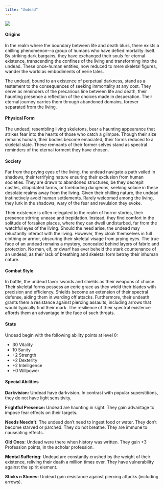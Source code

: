 ```yaml
---
title: "Undead"
---
```


<div class = "sidefigure">
  ![](../../../figures/undead.png){fig-alt="Undead" fig-align="right"}
</div>

#### Origins

Ιn the realm where the boundary between life and death blurs, there exists a chilling phenomenon---a group of humans who have defied mortality itself. By striking dark bargains, they have exchanged their souls for eternal existence, transcending the confines of the living and transforming into the undead. These once-human entities, now reduced to mere skeletal figures, wander the world as embodiments of eerie tales.

The undead, bound to an existence of perpetual darkness, stand as a testament to the consequences of seeking immortality at any cost. They serve as reminders of the precarious line between life and death, their haunting presence a reflection of the choices made in desperation. Their eternal journey carries them through abandoned domains, forever separated from the living.

#### Physical Form

The undead, resembling living skeletons, bear a haunting appearance that strikes fear into the hearts of those who catch a glimpse. Though their size remains human, their bodies become emaciated, their forms reduced to a skeletal state. These remnants of their former selves stand as spectral reminders of the eternal torment they have chosen. 

#### Society

Far from the prying eyes of the living, the undead navigate a path veiled in shadows, their terrifying nature ensuring their exclusion from human societies. They are drawn to abandoned structures, be they decrepit castles, dilapidated farms, or foreboding dungeons, seeking solace in these desolate realms away from the living. Given their chilling nature, the undead instinctively avoid human settlements. Rarely welcomed among the living, they lurk in the shadows, wary of the fear and revulsion they evoke. 

Their existence is often relegated to the realm of horror stories, their presence stirring unease and trepidation. Instead, they find comfort in the solitude of forsaken places, where they can dwell undisturbed, far from the watchful eyes of the living. Should the need arise, the undead may reluctantly interact with the living. However, they cloak themselves in full clothing or armor, obscuring their skeletal visage from prying eyes. The true face of an undead remains a mystery, concealed behind layers of fabric and protection. No man, elf, or dwarf has ever beheld the stark countenance of an undead, as their lack of breathing and skeletal form betray their inhuman nature. 

#### Combat Style

In battle, the undead favor swords and shields as their weapons of choice. Their skeletal forms possess an eerie grace as they wield their blades with precision and efficiency. Shields become an extension of their spectral defense, aiding them in warding off attacks. Furthermore, their undeath grants them a resistance against piercing assaults, including arrows that would typically find their mark. The resilience of their spectral existence affords them an advantage in the face of such threats. 

#### Stats

Undead begin with the following ability points at level 0:

- 30 Vitality
- 10 Sanity
- +2 Strength
- +2 Dexterity
- +2 Intelligence
- +0 Willpower

#### Special Abilities

**Darkvision:** Undead have darkvision. In contrast with popular superstitions, they do not have light sensitivity.

**Frightful Presence:** Undead are haunting in sight. They gain advantage to impose fear effects on their targets. 

**Needs Needn't:** The undead don't need to ingest food or water. They don't become starved or parched. They do not breathe. They are immune to nauseating effects. 

**Old Ones:** Undead were there when history was written. They gain +3 Profession points, in the scholar profession. 

**Mental Suffering:** Undead are constantly crushed by the weight of their existence, reliving their death a million times over. They have vulnerability against the spirit element.

**Sticks n Stones:** Undead gain resistance against piercing attacks (including arrows).
